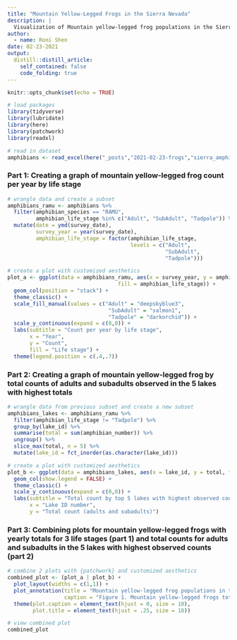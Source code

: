 ```yaml
---
title: "Mountain Yellow-Legged Frogs in the Sierra Nevada"
description: |
  Visualization of Mountain yellow-legged frog populations in the Sierra Nevada.
author:
  - name: Roni Shen
date: 02-23-2021
output:
  distill::distill_article:
    self_contained: false
    code_folding: true
---
```


```r
knitr::opts_chunk$set(echo = TRUE)

# load packages
library(tidyverse)
library(lubridate)
library(here)
library(patchwork)
library(readxl)

# read in dataset
amphibians <- read_excel(here("_posts","2021-02-23-frogs","sierra_amphibians.xlsx"))
```

### Part 1: Creating a graph of mountain yellow-legged frog count per year by life stage

```r

# wrangle data and create a subset
amphibians_ramu <- amphibians %>% 
  filter(amphibian_species == "RAMU", 
         amphibian_life_stage %in% c("Adult", "SubAdult", "Tadpole")) %>% 
  mutate(date = ymd(survey_date),
         survey_year = year(survey_date),
         amphibian_life_stage = factor(amphibian_life_stage, 
                                       levels = c("Adult", 
                                                  "SubAdult", 
                                                  "Tadpole"))) 

# create a plot with customized aesthetics
plot_a <- ggplot(data = amphibians_ramu, aes(x = survey_year, y = amphibian_number, 
                                   fill = amphibian_life_stage)) +
  geom_col(position = "stack") +
  theme_classic() +
  scale_fill_manual(values = c("Adult" = "deepskyblue3", 
                                "SubAdult" = "salmon1", 
                                "Tadpole" = "darkorchid")) +
  scale_y_continuous(expand = c(0,0)) +
  labs(subtitle = "Count per year by life stage", 
       x = "Year", 
       y = "Count", 
       fill = "Life stage") +
  theme(legend.position = c(.4,.7))
```

### Part 2: Creating a graph of mountain yellow-legged frog by total counts of adults and subadults observed in the 5 lakes with highest totals

```r

# wrangle data from previous subset and create a new subset
amphibians_lakes <- amphibians_ramu %>% 
  filter(amphibian_life_stage != "Tadpole") %>% 
  group_by(lake_id) %>% 
  summarise(total = sum(amphibian_number)) %>% 
  ungroup() %>% 
  slice_max(total, n = 5) %>% 
  mutate(lake_id = fct_inorder(as.character(lake_id)))

# create a plot with customized aesthetics  
plot_b <- ggplot(data = amphibians_lakes, aes(x = lake_id, y = total, fill = lake_id)) +
  geom_col(show.legend = FALSE) +
  theme_classic() +
  scale_y_continuous(expand = c(0,0)) +
  labs(subtitle = "Total count by top 5 lakes with highest observed counts", 
       x = "Lake ID number",
       y = "Total count (adults and subadults)")
```

### Part 3: Combining plots for mountain yellow-legged frogs with yearly totals for 3 life stages (part 1) and total counts for adults and subadults in the 5 lakes with highest observed counts (part 2)

```r

# combine 2 plots with {patchwork} and customized aesthetics
combined_plot <- (plot_a | plot_b) +
  plot_layout(widths = c(1,1)) +
  plot_annotation(title = "Mountain yellow-legged frog populations in the Sierra Nevada",
                  caption = "Figure 1. Mountain yellow-legged frogs totals across 3 life stages (left) and total counts for adults and subadults in the 5 lakes with highest observed counts (right).") &
  theme(plot.caption = element_text(hjust = 0, size = 10),
        plot.title = element_text(hjust = .25, size = 18))

# view combined plot
combined_plot
```

